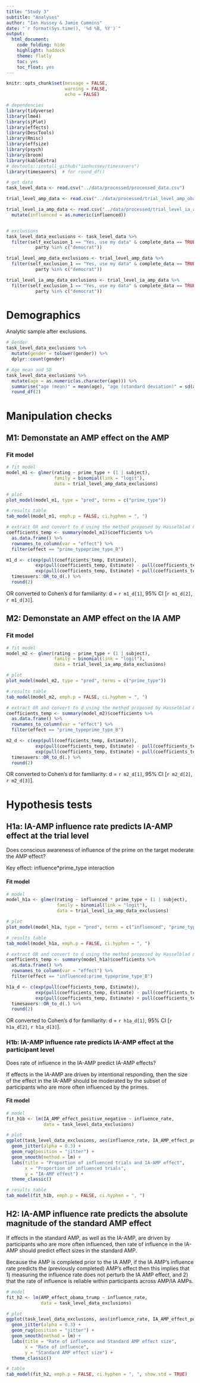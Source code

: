 ```yaml
---
title: "Study 3"
subtitle: "Analyses"
author: "Ian Hussey & Jamie Cummins"
date: "`r format(Sys.time(), '%d %B, %Y')`"
output:
  html_document:
    code_folding: hide
    highlight: haddock
    theme: flatly
    toc: yes
    toc_float: yes
---
```


```r

knitr::opts_chunk$set(message = FALSE, 
                      warning = FALSE, 
                      echo = FALSE)

```

```r

# dependencies
library(tidyverse)
library(lme4)
library(sjPlot)
library(effects)
library(DescTools)
library(Rmisc)
library(effsize)
library(psych)
library(broom)
library(kableExtra)
# devtools::install_github("ianhussey/timesavers")  
library(timesavers)  # for round_df()

# get data 
task_level_data <- read.csv("../data/processed/processed_data.csv")

trial_level_amp_data <- read.csv("../data/processed/trial_level_amp_obama_trump_data.csv")

trial_level_ia_amp_data <- read.csv("../data/processed/trial_level_ia_amp_positive_negative_data.csv") %>%
  mutate(influenced = as.numeric(influenced))


# exclusions
task_level_data_exclusions <- task_level_data %>%
  filter(self_exclusion_1 == "Yes, use my data" & complete_data == TRUE & 
           party %in% c("democrat"))

trial_level_amp_data_exclusions <- trial_level_amp_data %>%
  filter(self_exclusion_1 == "Yes, use my data" & complete_data == TRUE & 
           party %in% c("democrat"))

trial_level_ia_amp_data_exclusions <- trial_level_ia_amp_data %>%
  filter(self_exclusion_1 == "Yes, use my data" & complete_data == TRUE & 
           party %in% c("democrat"))

```

# Demographics

Analytic sample after exclusions.

```r

# Gender
task_level_data_exclusions %>%
  mutate(gender = tolower(gender)) %>%
  dplyr::count(gender)

# Age mean and SD
task_level_data_exclusions %>%
  mutate(age = as.numeric(as.character(age))) %>%
  summarise("age (mean)" = mean(age), "age (standard deviation)" = sd(age)) %>%
  round_df(2)

```

# Manipulation checks

## M1: Demonstate an AMP effect on the AMP

### Fit model

```r

# fit model
model_m1 <- glmer(rating ~ prime_type + (1 | subject), 
                  family = binomial(link = "logit"),
                  data = trial_level_amp_data_exclusions)

# plot
plot_model(model_m1, type = "pred", terms = c("prime_type"))

# results table
tab_model(model_m1, emph.p = FALSE, ci.hyphen = ", ")

# extract OR and convert to d using the method proposed by Hasselblad & Hedges (1995, Equation 5, p. 170): d = log(OR)*(sqrt(3)/pi). See also Sánchez-Meca, Marín-Martínez & Chacón-Moscoso's (2003).
coefficients_temp <- summary(model_m1)$coefficients %>%
  as.data.frame() %>%
  rownames_to_column(var = "effect") %>%
  filter(effect == "prime_typeprime_type_B")

m1_d <- c(exp(pull(coefficients_temp, Estimate)), 
           exp(pull(coefficients_temp, Estimate) - pull(coefficients_temp, "Std. Error")*1.96),
           exp(pull(coefficients_temp, Estimate) + pull(coefficients_temp, "Std. Error")*1.96)) %>%
  timesavers::OR_to_d(.) %>%
  round(2)

```

OR converted to Cohen's d for familiarity: d = `r m1_d[1]`, 95% CI [`r m1_d[2]`, `r m1_d[3]`].

## M2: Demonstate an AMP effect on the IA AMP

### Fit model

```r

# fit model
model_m2 <- glmer(rating ~ prime_type + (1 | subject), 
                  family = binomial(link = "logit"),
                  data = trial_level_ia_amp_data_exclusions)

# plot
plot_model(model_m2, type = "pred", terms = c("prime_type"))

# results table
tab_model(model_m2, emph.p = FALSE, ci.hyphen = ", ")

# extract OR and convert to d using the method proposed by Hasselblad & Hedges (1995, Equation 5, p. 170): d = log(OR)*(sqrt(3)/pi). See also Sánchez-Meca, Marín-Martínez & Chacón-Moscoso's (2003).
coefficients_temp <- summary(model_m2)$coefficients %>%
  as.data.frame() %>%
  rownames_to_column(var = "effect") %>%
  filter(effect == "prime_typeprime_type_B")

m2_d <- c(exp(pull(coefficients_temp, Estimate)), 
           exp(pull(coefficients_temp, Estimate) - pull(coefficients_temp, "Std. Error")*1.96),
           exp(pull(coefficients_temp, Estimate) + pull(coefficients_temp, "Std. Error")*1.96)) %>%
  timesavers::OR_to_d(.) %>%
  round(2)

```

OR converted to Cohen's d for familiarity: d = `r m2_d[1]`, 95% CI [`r m2_d[2]`, `r m2_d[3]`].

# Hypothesis tests

## H1a: IA-AMP influence rate predicts IA-AMP effect at the trial level

Does conscious awareness of influence of the prime on the target moderate the AMP effect?

Key effect: influence*prime_type interaction

#### Fit model

```r

# model
model_h1a <- glmer(rating ~ influenced * prime_type + (1 | subject), 
                   family = binomial(link = "logit"),
                   data = trial_level_ia_amp_data_exclusions)

# plot
plot_model(model_h1a, type = "pred", terms = c("influenced", "prime_type"))

# results table
tab_model(model_h1a, emph.p = FALSE, ci.hyphen = ", ")

# extract OR and convert to d using the method proposed by Hasselblad & Hedges (1995, Equation 5, p. 170): d = log(OR)*(sqrt(3)/pi). See also Sánchez-Meca, Marín-Martínez & Chacón-Moscoso's (2003).
coefficients_temp <- summary(model_h1a)$coefficients %>%
  as.data.frame() %>%
  rownames_to_column(var = "effect") %>%
  filter(effect == "influenced:prime_typeprime_type_B")

h1a_d <- c(exp(pull(coefficients_temp, Estimate)), 
           exp(pull(coefficients_temp, Estimate) - pull(coefficients_temp, "Std. Error")*1.96),
           exp(pull(coefficients_temp, Estimate) + pull(coefficients_temp, "Std. Error")*1.96)) %>%
  timesavers::OR_to_d(.) %>%
  round(2)

```

OR converted to Cohen's d for familiarity: d = `r h1a_d[1]`, 95% CI [`r h1a_d[2]`, `r h1a_d[3]`].

### H1b: IA-AMP influence rate predicts IA-AMP effect at the participant level

Does rate of influence in the IA-AMP predict IA-AMP effects?

If effects in the IA-AMP are driven by intentional responding, then the size of the effect in the IA-AMP should be moderated by the subset of participants who are more often influenced by the primes. 

#### Fit model

```r

# model
fit_h1b <- lm(IA_AMP_effect_positive_negative ~ influence_rate, 
              data = task_level_data_exclusions)

# plot
ggplot(task_level_data_exclusions, aes(influence_rate, IA_AMP_effect_positive_negative)) + 
  geom_jitter(alpha = 0.3) +
  geom_rug(position = "jitter") +
  geom_smooth(method = lm) +
  labs(title = "Proportion of influenced trials and IA-AMP effect", 
       x = "Proportion of influenced trials", 
       y = "IA-AMP effect") +
  theme_classic()

# results table
tab_model(fit_h1b, emph.p = FALSE, ci.hyphen = ", ")

```

## H2: IA-AMP influence rate predicts the absolute magnitude of the standard AMP effect

If effects in the standard AMP, as well as the IA-AMP, are driven by participants who are more often influenced, then rate of influence in the IA-AMP should predict effect sizes in the standard AMP. 

Because the AMP is completed prior to the IA AMP, if the IA AMP's influence rate predicts the (previously completed) AMP's effect then this implies that 1) measuring the influence rate does not perturb the IA AMP effect, and 2) that the rate of influence is reliable within participants across AMP/IA AMPs.

```r

# model
fit_h2 <- lm(AMP_effect_obama_trump ~ influence_rate, 
             data = task_level_data_exclusions)

# plot
ggplot(task_level_data_exclusions, aes(influence_rate, IA_AMP_effect_positive_negative)) + 
  geom_jitter(alpha = 0.3) +
  geom_rug(position = "jitter") +
  geom_smooth(method = lm) +
  labs(title = "Rate of influence and Standard AMP effect size", 
       x = "Rate of influence", 
       y = "Standard AMP effect size") +
  theme_classic()

# table
tab_model(fit_h2, emph.p = FALSE, ci.hyphen = ", ", show.std = TRUE)

```


